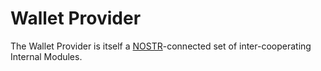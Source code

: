 # Wallet Provider

The Wallet Provider is itself a [NOSTR](https://nostr.com)-connected set of inter-cooperating Internal Modules.
